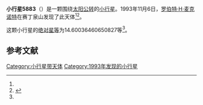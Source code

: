 {{Infobox planet
| bgcolour = #FFFFC0
| name = 5883
| symbol = 
| image = 
| caption = 
| discovery = yes
| discovery_ref = 
| discoverer = [[罗伯特·H·麦克诺特|罗伯特·H·麦克诺特]]
| discovery_site = [[赛丁泉山|赛丁泉山]] 
| discovered = 1993年11月6日
| designations = yes
| mp_name = 
| named_after = 
| alt_names = 1993 VM5/ 1954 UM2 / 1965 SK / 1982 VG9 / 1985 GG
| mp_category = [[主带小行星|主带小行星]]
| orbit_ref = <ref name="a">[http://ssd.jpl.nasa.gov/sbdb.cgi?sstr=5883 5883] {{Wayback|url=http://ssd.jpl.nasa.gov/sbdb.cgi?sstr=5883 |date=20110610013507 }}，小行星數據庫瀏覽器（JPL Small-Body Database Browser）－[[美国国家航空航天局|美国国家航空航天局]]喷气推进实验室</ref>
| epoch = 2456400.5 (2013年4月18日更新)
| aphelion = {{convert|3.717521954960476|AU|km|3|abbr=on|lk=out}}
| perihelion = {{convert|2.618399082563045|AU|km|3|abbr=on}}
| semimajor = {{convert|3.167960518761761|AU|km|3|abbr=on}}
| eccentricity = 0.173474838
| period = 2059.52974 [[日|日]]<br />5.64[[儒略年|儒略年]]
| avg_speed = 
| inclination = 17.51181380711666
| asc_node = 39.59786331051077
| mean_anomaly = 
| arg_peri = 14.60036460650827
| satellites = 
| physical_characteristics = yes
| dimensions = 
| mass = 
| density = 
| surface_grav = 
| escape_velocity = 
| sidereal_day = 
| axial_tilt = 
| pole_ecliptic_lat = 
| pole_ecliptic_lon = 
| albedo = 
| temperatures= 
| temp_name1 = 
| mean_temp_1 = 
| max_temp_1 = 
| temp_name2 = 
| max_temp_2 = 
| spectral_type = 
| abs_magnitude = 14.60036460650827
}}

'''小行星5883'''（{{lang-en|5883}}）是一颗围绕[[太阳|太阳]][[公转|公转]]的[[小行星|小行星]]。1993年11月6日，[[罗伯特·H·麦克诺特|罗伯特·H·麦克诺特]]在赛丁泉山发现了此天体<ref name="a" /><ref>{{cite news|title=小行星列表|url=http://cfa-www.harvard.edu/iau/lists/NumberedMPs.txt|accessdate=2013-07-08|newspaper=哈佛大学|archive-date=2008-05-17|archive-url=https://web.archive.org/web/20080517010638/http://cfa-www.harvard.edu/iau/lists/NumberedMPs.txt|dead-url=no}}</ref>。

这颗小行星的[[绝对星等|绝对星等]]为14.60036460650827等<ref name="a" />。

==参考文献==
{{reflist}}
{{Minor Planet Number|[[小行星5882|小行星5882]]|[[小行星5884|小行星5884]]}}

{{小天体}}

[[Category:小行星带天体|Category:小行星带天体]]
[[Category:1993年发现的小行星|Category:1993年发现的小行星]]

{{asteroid-stub}}